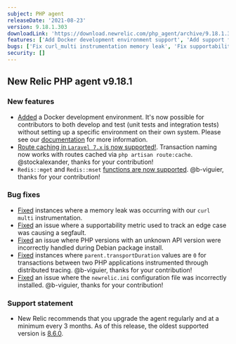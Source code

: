 ```yaml
---
subject: PHP agent
releaseDate: '2021-08-23'
version: 9.18.1.303
downloadLink: 'https://download.newrelic.com/php_agent/archive/9.18.1.303'
features: ['Add Docker development environment support', 'Add support for Route caching in Laravel 7.x', 'Add support for Redis::mget and Redis::mset functions']
bugs: ['Fix curl_multi instrumentation memory leak', 'Fix supportability metric causing a segfault', 'Fix incorrect handling of PHP versions with unknown API version during Debian package install', 'Fix parent.transportDuration value of 0 between two PHP applications instrumented through distributed tracing', 'Fix incorrect install of newrelic.ini']
security: []
---
```


## New Relic PHP agent v9.18.1

### New features

* [Added](https://github.com/newrelic/newrelic-php-agent/pull/162) a Docker development environment. It's now possible for contributors to both develop and test (unit tests and integration tests) without setting up a specific environment on their own system. Please see our [documentation](https://github.com/newrelic/newrelic-php-agent/blob/main/docs/dev_environment.md) for more information.
* [Route caching in `Laravel 7.x` is now supported!](https://github.com/newrelic/newrelic-php-agent/pull/174). Transaction naming now works with routes cached via `php artisan route:cache`. @stockalexander, thanks for your contribution!
* `Redis::mget` and `Redis::mset` [functions are now supported](https://github.com/newrelic/newrelic-php-agent/pull/156). @b-viguier, thanks for your contribution!

### Bug fixes

* [Fixed](https://github.com/newrelic/newrelic-php-agent/pull/161) instances where a memory leak was occurring with our `curl multi` instrumentation.
* [Fixed](https://github.com/newrelic/newrelic-php-agent/pull/176) an issue where a supportability metric used to track an edge case was causing a segfault.
* [Fixed](https://github.com/newrelic/newrelic-php-agent/issues/87) an issue where PHP versions with an unknown API version were incorrectly handled during Debian package install.
* [Fixed](https://github.com/newrelic/newrelic-php-agent/pull/164) instances where `parent.transportDuration` values are `0` for transactions between two PHP applications instrumented through distributed tracing. @b-viguier, thanks for your contribution!
* [Fixed](https://github.com/newrelic/newrelic-php-agent/pull/158) an issue where the `newrelic.ini` configuration file was incorrectly installed. @b-viguier, thanks for your contribution!

### Support statement

* New Relic recommends that you upgrade the agent regularly and at a minimum every 3 months. As of this release, the oldest supported version is [8.6.0](/docs/release-notes/agent-release-notes/php-release-notes/php-agent-860238/).
